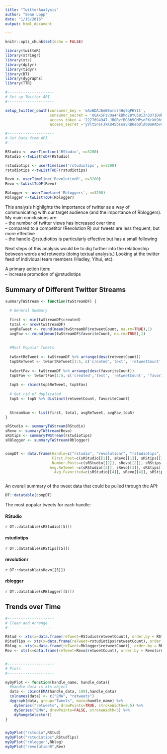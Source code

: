 ```yaml
---
title: "TwitterAnalysis"
author: "Sean Lopp"
date: "1/15/2016"
output: html_document

---
```


```r
knitr::opts_chunk$set(echo = FALSE)
```

```r
library(twitteR)
library(stringr)
library(xts)
library(dplyr)
library(tidyr)
library(DT)
library(dygraphs)
library(TTR)

#---------------------
# Set up Twitter API
#---------------------

setup_twitter_oauth(consumer_key = 'eAvBDAJEeB9orc74Hq9qPHY1t',
                    consumer_secret = 'UGAxSFzvOa4nkBhdE8YU58i3n337IDUh2g4lpdpgm4WXNPjgjv',
                    access_token = '2227694947-JRORzfBG8h5CMPsdFKrXK9ht4v7tQRtQUTNyqCF' ,
                    access_secret ='yVlt5nsFJkK84SbsoavRBUeb0lAb0uWAbvvihXA7Adl9D' )

#---------------------
# Get Data from API
#---------------------

RStudio <- userTimeline('RStudio', n=3200)
RStudio <-twListToDF(RStudio)

rstudiotips <- userTimeline('rstudiotips', n=3200)
rstudiotips <-twListToDF(rstudiotips)

Revo <- userTimeline('RevolutionR', n=3200)
Revo <-twListToDF(Revo)

Rblogger <- userTimeline('Rbloggers', n=3200)
Rblogger <-twListToDF(Rblogger)

```


This analysis highlights the importance of twitter as a way of communicating with our target audience (and the importance of Rbloggers). My main conclusions are:  
-- the number of twitter views has increased over time  
-- compared to a competitor (Revolution R) our tweets are less frequent, but more effective  
-- the handle @rstudiotips is particularly effective but has a small following  

Next steps of this analysis would be to dig further into the relationship between words and retweets (doing textual analysis.) Looking at the twitter feed of individual team members (Hadley, Yihui, etc).  

A primary action item:  
-- increase promotion of @rstudiotips  

## Summary of Different Twitter Streams
```r
summaryTWStream <- function(twStreamDF) {
  
  # General Summary
  
  first <- min(twStreamDF$created)
  total <- nrow(twStreamDF)
  avgReTweet <- round(mean(twStreamDF$retweetCount, na.rm=TRUE),1)
  avgFav <- round(mean(twStreamDF$favoriteCount, na.rm=TRUE),1)
  
  
  #Most Popular Tweets
  
  twSortReTweet <- twStreamDF %>% arrange(desc(retweetCount))
  top5ReTweet <- twSortReTweet[1:5, c('created','text', 'retweetCount', 'favoriteCount')]
  
  twSortFav <- twStreamDF %>% arrange(desc(favoriteCount))
  top5Fav <- twSortFav[1:5, c('created','text', 'retweetCount', 'favoriteCount')]
  
  top5 <- rbind(top5ReTweet, top5Fav)
  
  # Get rid of duplicated
  top5 <- top5 %>% distinct(retweetCount, favoriteCount)
  
    
  StreamSum <- list(first, total, avgReTweet, avgFav,top5)
}

sRStudio <- summaryTWStream(RStudio)
sRevo <- summaryTWStream(Revo)
sRStips <- summaryTWStream(rstudiotips)
sRBlogger <- summaryTWStream(Rblogger)


compDT <- data.frame(Handle=c("rstudio", "revolutionr", "rstudiotips", "rblogger"),
                     First.Post=c(sRStudio[[1]], sRevo[[1]], sRStips[[1]], sRBlogger[[1]]),
                     Number.Posts=c(sRStudio[[2]], sRevo[[2]], sRStips[[2]], sRBlogger[[2]]),
                    Avg.ReTweet =c(sRStudio[[3]], sRevo[[3]], sRStips[[3]], sRBlogger[[3]]),
                      Avg.Favorited=c(sRStudio[[4]], sRevo[[4]], sRStips[[4]], sRBlogger[[4]]))



```

An overall summary of the tweet data that could be pulled through the API:

```r
DT::datatable(compDT)
```

The most popular tweets for each handle:


#### RStudio 
`r DT::datatable(sRStudio[[5]])`

#### rstudiotips 
`r DT::datatable(sRStips[[5]])`

#### revolutionr  
`r DT::datatable(sRevo[[5]])`

#### rblogger
`r DT::datatable(sRBlogger[[5]])`



## Trends over Time



```r
#---------------------
# Clean and Arrange
#---------------------

RStud <- xts(x=data.frame(reTweet=RStudio$retweetCount), order.by = RStudio$created)
RStudTips <- xts(x=data.frame(reTweet=rstudiotips$retweetCount), order.by = rstudiotips$created)
Rblog <- xts(x=data.frame(reTweet=Rblogger$retweetCount), order.by = Rblogger$created)
Rev <- xts(x=data.frame(reTweet=Revo$retweetCount), order.by = Revo$created)


#---------------------
# Plots
#---------------------

myDyPlot <- function(handle_name, handle_data){
  #handle data is xts object
  data <- cbind(EMA(handle_data, 100),handle_data)
  colnames(data) <- c("EMA", "retweets")
  dygraph(data, group="Tweets", main=handle_name) %>% 
    dySeries("retweets", drawPoints=TRUE, strokeWidth=0.5) %>% 
    dySeries("EMA", drawPoints=FALSE, strokeWidth=3) %>% 
    dyRangeSelector()
}


myDyPlot("rstudio",RStud)
myDyPlot("rstudiotips",RStudTips)
myDyPlot("rblogger",Rblog)
myDyPlot("revolutionR",Rev)

```


